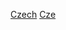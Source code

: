 {{Portal box|捷克|體育運動}}
{{Year by category
|m=2
|c=0
|d=1
|y=5
|cat=捷克體育
|sortkey=體育
|parent=各年份捷克體育
|subcat=2015年捷克
}}
[[Category:2015年各國體育|Czech]]
[[Category:2015年歐洲體育|Cze]]